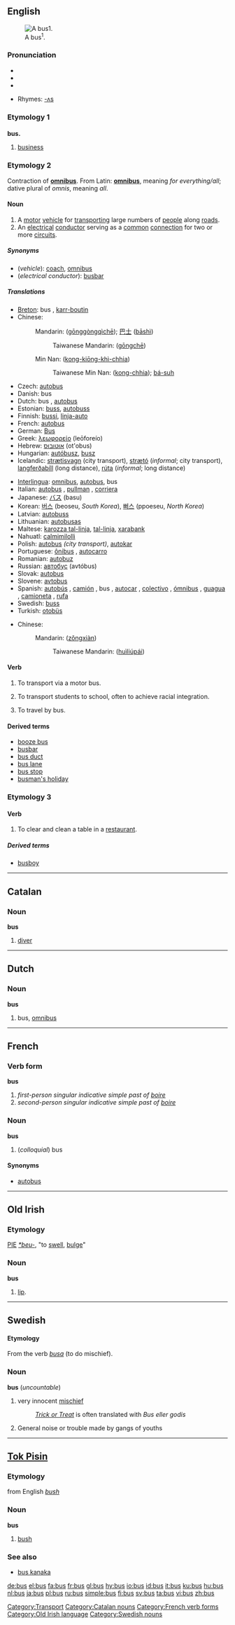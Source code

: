 {{see|Bus|buss}}
==English==
[[Image:Kintetsu Bus 001 JPN.jpg|thumb|right|A bus<SUP>1</SUP>.]]

===Pronunciation===
*{{IPA|/ˈbɐs/}}
*{{SAMPA|/bVs/}}
*{{audio|en-us-bus.ogg|Audio (US)}}

*Rhymes: [[Rhymes:English:-ʌs|-ʌs]]

===Etymology 1===

===={{abbreviation}}====
'''bus.'''

# [[business]]

===Etymology 2===
Contraction of '''[[omnibus]]'''. From Latin: '''[[omnibus]]''', meaning ''for everything/all''; dative plural of ''omnis'', meaning ''all''.

====Noun====
{{en-noun|pl=buses}}

# A [[motor]] [[vehicle]] for [[transport]]ing large numbers of [[people]] along [[road]]s.
# An [[electrical]] [[conductor]] serving as a [[common]] [[connection]] for two or more [[circuit]]s.

=====Synonyms=====
* (''vehicle''): [[coach]], [[omnibus]]
* (''electrical conductor''): [[busbar]]

=====Translations=====
{{trans-top|vehicle}}
*[[Breton]]: bus {{m}}, [[karr-boutin]] {{m}}
*Chinese:
*:Mandarin: {{zh-ts|公共汽車|公共汽车}} ([[gōnggòngqìchē]]); [[巴士]] ([[bāshì]])
*:: Taiwanese Mandarin: {{zh-ts|公車|公车}} ([[gōngchē]])
*:Min Nan: {{zh-ts|公共汽車|公共汽车}} ([[kong-kiōng-khì-chhia]])
*:: Taiwanese Min Nan: {{zh-ts|公車|公车}} ([[kong-chhia]]); [[bá-suh]]
*Czech: [[autobus]] {{m}}
*Danish: bus
*Dutch: bus {{m}}, [[autobus]] {{m}}
*Estonian: [[buss]], [[autobuss]]
*Finnish: [[bussi]], [[linja-auto]]
*French: [[autobus]]
*German: [[Bus]] {{m}}
*Greek: [[λεωφορείο]] (leōforeío) {{n}}
*Hebrew: [[אוטובוס]] (ot'obus) {{m}}
*Hungarian: [[autóbusz]], [[busz]]
*Icelandic: [[strætisvagn]] {{m}} (city transport), [[strætó]] {{m}} (''informal''; city transport), [[langferðabíll]] {{m}} (long distance), [[rúta]] {{f}} (''informal''; long distance)
{{trans-mid}}
*[[Interlingua]]: [[omnibus]], [[autobus]], bus
*Italian: [[autobus]] {{m}}, [[pullman]] {{m}}, [[corriera]] {{f}}
*Japanese: [[バス]] (basu)
*Korean: [[버스]] (beoseu, ''South Korea''), [[뻐스]] (ppoeseu, ''North Korea'')
*Latvian: [[autobuss]]
*Lithuanian: [[autobusas]] {{m}}
*Maltese: [[karozza tal-linja]], [[tal-linja]], [[xarabank]]
*Nahuatl: [[calmimilolli]]
*Polish: [[autobus]] {{m}} ''(city transport)'', [[autokar]] {{m}}
*Portuguese: [[ônibus]] {{m}}, [[autocarro]] {{m}}
*Romanian: [[autobuz]] {{n}}
*Russian: [[автобус]] (avtóbus) {{m}}
*Slovak: [[autobus]] {{m}}
*Slovene: [[avtobus]] {{m}}
*Spanish: [[autobús]] {{m}}, [[camión]] {{m}} {{italbrac|Mexico}}, bus {{m}} {{italbrac|Latin America}}, [[autocar]] {{m}} {{italbrac|Spain}}, [[colectivo]] {{m}} {{italbrac|Argentina}}, [[ómnibus]] {{m}} {{italbrac|Paraguay|Peru|Uruguay}}, [[guagua]] {{f}}  {{italbrac|Caribbean Islands, Spain's Canary Islands}}, [[camioneta]] {{italbrac|Guatemala}}, [[rufa]] {{f}} {{italbrac|Cuba, colloquial}}
*Swedish: [[buss#Swedish|buss]] {{c}}
*Turkish: [[otobüs]]
{{trans-bottom}}

{{trans-top|electrical conductor}}
*Chinese:
*:Mandarin: {{zh-ts|總線|总线}} ([[zǒngxiàn]])
*:: Taiwanese Mandarin: {{zh-ts|匯流排|汇流排}} ([[huìliúpái]])
{{trans-mid}}
{{trans-bottom}}

====Verb====
{{en-verb|'''[[busses]]''' or '''[[buses]]'''|'''[[bussed]]''' or '''[[bused]]'''|'''[[bussing]]''' or '''[[busing]]'''}}

# {{transitive}} To transport via a motor bus.
# {{transitive}} To transport students to school, often to achieve racial integration.
# {{intransitive}} To travel by bus.

====Derived terms====
*[[booze bus]]
*[[busbar]]
*[[bus duct]]
*[[bus lane]]
*[[bus stop]]
*[[busman's holiday]]

===Etymology 3===

====Verb====
{{en-verb|'''[[busses]]''' or '''[[buses]]'''|'''[[bussed]]''' or '''[[bused]]'''|'''[[bussing]]''' or '''[[busing]]'''}}

# To clear and clean a table in a [[restaurant]].

=====Derived terms=====
* [[busboy]]

[[Category:Transport]]

----

==Catalan==

===Noun===
'''bus'''

# [[diver]]

[[Category:Catalan nouns]]

----

==Dutch==

===Noun===
'''bus''' {{m}}

# bus, [[omnibus]]

----

==French==

===Verb form===
'''bus'''

# ''first-person singular indicative simple past of [[boire]]''
# ''second-person singular indicative simple past of [[boire]]''

===Noun===
'''bus''' {{m}}

# (''colloquial'') bus

====Synonyms====
*[[autobus]]

[[Category:French verb forms]]

----

==Old Irish==

===Etymology===
[[PIE]] ''[[*beu-]]'', "to [[swell]], [[bulge]]"

===Noun===
'''bus'''

# [[lip]].

[[Category:Old Irish language]]

----

==Swedish==

====Etymology====
From the verb ''[[busa#Swedish|busa]]'' (to do mischief).

===Noun===
'''bus''' {{n}} (''uncountable'')

# very innocent [[mischief]]
#:''[[Trick or Treat]]'' is often translated with ''Bus eller godis''
# General noise or trouble made by gangs of youths

[[Category:Swedish nouns]]

----

==[[Tok Pisin]]==

===Etymology===
from English ''[[bush]]''

===Noun===
'''bus'''

# [[bush]]

===See also===
*[[bus kanaka]]

[[de:bus]]
[[el:bus]]
[[fa:bus]]
[[fr:bus]]
[[gl:bus]]
[[hy:bus]]
[[io:bus]]
[[id:bus]]
[[it:bus]]
[[ku:bus]]
[[hu:bus]]
[[nl:bus]]
[[ja:bus]]
[[pl:bus]]
[[ru:bus]]
[[simple:bus]]
[[fi:bus]]
[[sv:bus]]
[[ta:bus]]
[[vi:bus]]
[[zh:bus]]